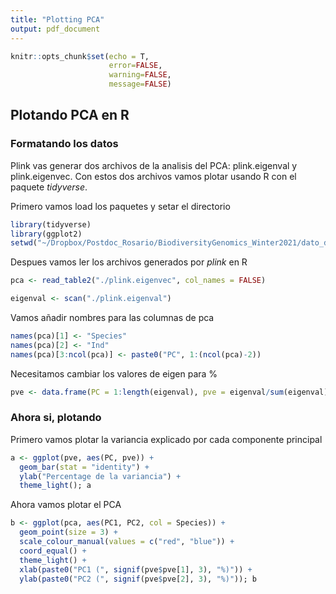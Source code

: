 ```yaml
---
title: "Plotting PCA"
output: pdf_document
---
```


```r
knitr::opts_chunk$set(echo = T,
                      error=FALSE,
                      warning=FALSE,
                      message=FALSE)
```

## Plotando PCA en R

### Formatando los datos
Plink vas generar dos archivos de la analisis del PCA: plink.eigenval y plink.eigenvec.
Con estos dos archivos vamos plotar usando R con el paquete *tidyverse*.

Primero vamos load los paquetes y setar el directorio

```r
library(tidyverse)
library(ggplot2)
setwd("~/Dropbox/Postdoc_Rosario/BiodiversityGenomics_Winter2021/dato_denovo/demographic/PCA/")
```
Despues vamos ler los archivos generados por *plink* en R
```r
pca <- read_table2("./plink.eigenvec", col_names = FALSE)

eigenval <- scan("./plink.eigenval")
```
Vamos añadir nombres para las columnas de pca
```r
names(pca)[1] <- "Species"
names(pca)[2] <- "Ind"
names(pca)[3:ncol(pca)] <- paste0("PC", 1:(ncol(pca)-2))
```

Necesitamos cambiar los valores de eigen para %

```r
pve <- data.frame(PC = 1:length(eigenval), pve = eigenval/sum(eigenval)*100)
```

### Ahora si, plotando

Primero vamos plotar la variancia explicado por cada componente principal
```r
a <- ggplot(pve, aes(PC, pve)) +
  geom_bar(stat = "identity") +
  ylab("Percentage de la variancia") +
  theme_light(); a
```
Ahora vamos plotar el PCA
```r
b <- ggplot(pca, aes(PC1, PC2, col = Species)) +
  geom_point(size = 3) +
  scale_colour_manual(values = c("red", "blue")) +
  coord_equal() +
  theme_light() +
  xlab(paste0("PC1 (", signif(pve$pve[1], 3), "%)")) +
  ylab(paste0("PC2 (", signif(pve$pve[2], 3), "%)")); b

```

